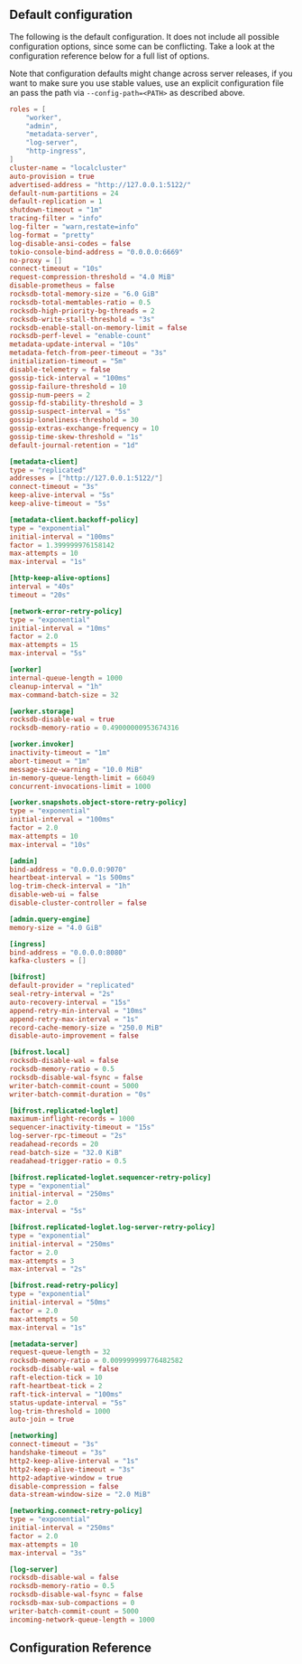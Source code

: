 ## Default configuration

The following is the default configuration. It does not include all possible configuration options, since some can be conflicting. Take a look at the configuration reference below for a full list of options.

Note that configuration defaults might change across server releases, if you want to make sure you use stable values, use an explicit configuration file an pass the path via `--config-path=<PATH>` as described above.

```toml restate.toml expandable {"CODE_LOAD::https://raw.githubusercontent.com/restatedev/docs-restate/refs/heads/main/docs/schemas/restate.toml"} 
roles = [
    "worker",
    "admin",
    "metadata-server",
    "log-server",
    "http-ingress",
]
cluster-name = "localcluster"
auto-provision = true
advertised-address = "http://127.0.0.1:5122/"
default-num-partitions = 24
default-replication = 1
shutdown-timeout = "1m"
tracing-filter = "info"
log-filter = "warn,restate=info"
log-format = "pretty"
log-disable-ansi-codes = false
tokio-console-bind-address = "0.0.0.0:6669"
no-proxy = []
connect-timeout = "10s"
request-compression-threshold = "4.0 MiB"
disable-prometheus = false
rocksdb-total-memory-size = "6.0 GiB"
rocksdb-total-memtables-ratio = 0.5
rocksdb-high-priority-bg-threads = 2
rocksdb-write-stall-threshold = "3s"
rocksdb-enable-stall-on-memory-limit = false
rocksdb-perf-level = "enable-count"
metadata-update-interval = "10s"
metadata-fetch-from-peer-timeout = "3s"
initialization-timeout = "5m"
disable-telemetry = false
gossip-tick-interval = "100ms"
gossip-failure-threshold = 10
gossip-num-peers = 2
gossip-fd-stability-threshold = 3
gossip-suspect-interval = "5s"
gossip-loneliness-threshold = 30
gossip-extras-exchange-frequency = 10
gossip-time-skew-threshold = "1s"
default-journal-retention = "1d"

[metadata-client]
type = "replicated"
addresses = ["http://127.0.0.1:5122/"]
connect-timeout = "3s"
keep-alive-interval = "5s"
keep-alive-timeout = "5s"

[metadata-client.backoff-policy]
type = "exponential"
initial-interval = "100ms"
factor = 1.399999976158142
max-attempts = 10
max-interval = "1s"

[http-keep-alive-options]
interval = "40s"
timeout = "20s"

[network-error-retry-policy]
type = "exponential"
initial-interval = "10ms"
factor = 2.0
max-attempts = 15
max-interval = "5s"

[worker]
internal-queue-length = 1000
cleanup-interval = "1h"
max-command-batch-size = 32

[worker.storage]
rocksdb-disable-wal = true
rocksdb-memory-ratio = 0.49000000953674316

[worker.invoker]
inactivity-timeout = "1m"
abort-timeout = "1m"
message-size-warning = "10.0 MiB"
in-memory-queue-length-limit = 66049
concurrent-invocations-limit = 1000

[worker.snapshots.object-store-retry-policy]
type = "exponential"
initial-interval = "100ms"
factor = 2.0
max-attempts = 10
max-interval = "10s"

[admin]
bind-address = "0.0.0.0:9070"
heartbeat-interval = "1s 500ms"
log-trim-check-interval = "1h"
disable-web-ui = false
disable-cluster-controller = false

[admin.query-engine]
memory-size = "4.0 GiB"

[ingress]
bind-address = "0.0.0.0:8080"
kafka-clusters = []

[bifrost]
default-provider = "replicated"
seal-retry-interval = "2s"
auto-recovery-interval = "15s"
append-retry-min-interval = "10ms"
append-retry-max-interval = "1s"
record-cache-memory-size = "250.0 MiB"
disable-auto-improvement = false

[bifrost.local]
rocksdb-disable-wal = false
rocksdb-memory-ratio = 0.5
rocksdb-disable-wal-fsync = false
writer-batch-commit-count = 5000
writer-batch-commit-duration = "0s"

[bifrost.replicated-loglet]
maximum-inflight-records = 1000
sequencer-inactivity-timeout = "15s"
log-server-rpc-timeout = "2s"
readahead-records = 20
read-batch-size = "32.0 KiB"
readahead-trigger-ratio = 0.5

[bifrost.replicated-loglet.sequencer-retry-policy]
type = "exponential"
initial-interval = "250ms"
factor = 2.0
max-interval = "5s"

[bifrost.replicated-loglet.log-server-retry-policy]
type = "exponential"
initial-interval = "250ms"
factor = 2.0
max-attempts = 3
max-interval = "2s"

[bifrost.read-retry-policy]
type = "exponential"
initial-interval = "50ms"
factor = 2.0
max-attempts = 50
max-interval = "1s"

[metadata-server]
request-queue-length = 32
rocksdb-memory-ratio = 0.009999999776482582
rocksdb-disable-wal = false
raft-election-tick = 10
raft-heartbeat-tick = 2
raft-tick-interval = "100ms"
status-update-interval = "5s"
log-trim-threshold = 1000
auto-join = true

[networking]
connect-timeout = "3s"
handshake-timeout = "3s"
http2-keep-alive-interval = "1s"
http2-keep-alive-timeout = "3s"
http2-adaptive-window = true
disable-compression = false
data-stream-window-size = "2.0 MiB"

[networking.connect-retry-policy]
type = "exponential"
initial-interval = "250ms"
factor = 2.0
max-attempts = 10
max-interval = "3s"

[log-server]
rocksdb-disable-wal = false
rocksdb-memory-ratio = 0.5
rocksdb-disable-wal-fsync = false
rocksdb-max-sub-compactions = 0
writer-batch-commit-count = 5000
incoming-network-queue-length = 1000
```

## Configuration Reference
